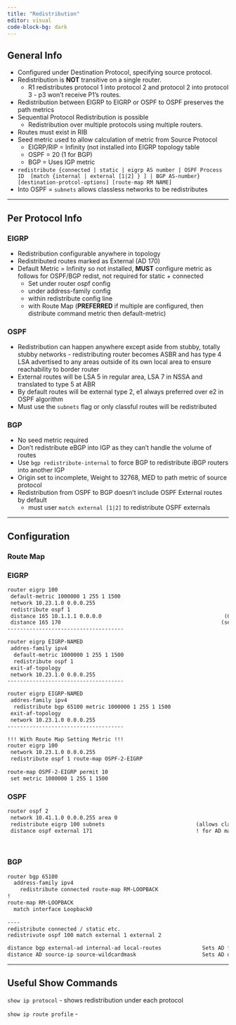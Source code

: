 ```yaml
---
title: "Redistribution"
editor: visual
code-block-bg: dark
---
```


## General Info

-   Configured under Destination Protocol, specifying source protocol.
-   Redistribution is **NOT** transitive on a single router.
    -   R1 redistributes protocol 1 into protocol 2 and protocol 2 into protocol 3 - p3 won't receive P1's routes.
-   Redistribution between EIGRP to EIGRP or OSPF to OSPF preserves the path metrics
-   Sequential Protocol Redistribution is possible
    -   Redistribution over multiple protocols using multiple routers.
-   Routes must exist in RIB
-   Seed metric used to allow calculation of metric from Source Protocol
    -   EIGRP/RIP = Infinity (not installed into EIGRP topology table
    -   OSPF = 20 (1 for BGP)
    -   BGP = Uses IGP metric
-   `redistribute {connected | static | eigrp AS number | OSPF Process ID  [match {internal | external [1|2] } ] | BGP AS-number} [destination-protcol-options] [route-map RM NAME]`
-   Into OSPF = `subnets` allows classless networks to be redistributes

------------------------------------------------------------------------

## Per Protocol Info

### EIGRP

-   Redistribution configurable anywhere in topology
-   Redistributed routes marked as External (AD 170)
-   Default Metric = Infinity so not installed, **MUST** configure metric as follows for OSPF/BGP redist, not required for static + connected
    -   Set under router ospf config
    -   under address-family config
    -   within redistribute config line
    -   with Route Map (**PREFERRED** if multiple are configured, then distribute command metric then default-metric)

### OSPF

-   Redistribution can happen anywhere except aside from stubby, totally stubby networks - redistributing router becomes ASBR and has type 4 LSA advertised to any areas outside of its own local area to ensure reachability to border router
-   External routes will be LSA 5 in regular area, LSA 7 in NSSA and translated to type 5 at ABR
-   By default routes will be external type 2, e1 always preferred over e2 in OSPF algorithm
-   Must use the `subnets` flag or only classful routes will be redistributed

### BGP

-   No seed metric required
-   Don't redistribute eBGP into IGP as they can't handle the volume of routes
-   Use `bgp redistribute-internal` to force BGP to redistribute iBGP routers into another IGP
-   Origin set to incomplete, Weight to 32768, MED to path metric of source protocol
-   Redistribution from OSPF to BGP doesn't include OSPF External routes by default
    -   must user `match external [1|2]` to redistribute OSPF externals

------------------------------------------------------------------------

## Configuration

### Route Map

### EIGRP

``` default
router eigrp 100
 default-metric 1000000 1 255 1 1500
 network 10.23.1.0 0.0.0.255
 redistribute ospf 1
 distance 165 10.1.1.1 0.0.0.0                                       (Changes AD for external (redistributed) routes)
 distance 165 170                                                   (sets AD for internal then external routes)
-------------------------------------

router eigrp EIGRP-NAMED
 addres-family ipv4
  default-metric 1000000 1 255 1 1500
  redistribute ospf 1
 exit-af-topology
 network 10.23.1.0 0.0.0.255
-------------------------------------

router eigrp EIGRP-NAMED
 addres-family ipv4
  redistribute bgp 65100 metric 1000000 1 255 1 1500
 exit-af-topology
 network 10.23.1.0 0.0.0.255
-------------------------------------

!!! With Route Map Setting Metric !!!
router eigrp 100
 network 10.23.1.0 0.0.0.255
 redistribute ospf 1 route-map OSPF-2-EIGRP
 
route-map OSPF-2-EIGRP permit 10
 set metric 1000000 1 255 1 1500
```

### OSPF 

``` default
router ospf 2
 network 10.41.1.0 0.0.0.255 area 0
 redistribute eigrp 100 subnets                             (allows classless network redistribution from EIGRP)
 distance ospf external 171                                 ! for AD manipulation if required
 
 
```

### BGP

``` default
router bgp 65100
  address-family ipv4
    redistribute connected route-map RM-LOOPBACK
!
route-map RM-LOOPBACK
  match interface Loopback0
  
----
redistribute connected / static etc.
redistrivute ospf 100 match external 1 external 2                                               - Redistributes OSPF E1 + E2

distance bgp external-ad internal-ad local-routes             Sets AD for network types
distance AD source-ip source-wildcardmask                     Sets AD of routes learned from IP
```

------------------------------------------------------------------------

## Useful Show Commands

`show ip protocol` - shows redistribution under each protocol

`show ip route profile` -
